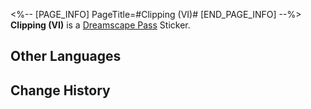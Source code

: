 <%-- [PAGE_INFO]
PageTitle=#Clipping (VI)#
[END_PAGE_INFO] --%>
{{Stub|Location information}}
{{Item Infobox
|id          = 223185
|image       = Dreamscape Pass Sticker Text.png
|type        = Dreamscape Pass Sticker
|type2       = City That Never Sleeps Stickers
|invCategory = 
|rarity      = 4
|effect      = Digital stickers that can be used to decorate the pages of the Dreamtour Handbook. They come in many different styles.
|description = 
|source1     = [[Get hit by a vehicle in Penacony]]
}}
{{Description|Upon returning to reality, many guests are required to retake their driver's license test. For those who have experienced the Golden Hour, they can easily understand the reasoning behind this requirement.}}
'''Clipping (VI)''' is a [[Dreamscape Pass]] Sticker.

==Other Languages==
{{Other Languages
|en   = Clipping (VI)
|zhs  = 简报•其六
|zht  = 簡報•其六
|ja   = 速報・6
|ko   = 토막 뉴스•6
|es   = Informe VI
|fr   = Nouvelles (VI)
|ru   = Брифинг VI
|th   = รายงานโดยย่อ 6
|vi   = Tin Vắn (6)
|de   = Kurzbericht (VI)
|id   = Laporan Singkat 6
|pt   = Recorte (VI)
}}

==Change History==
{{Change History|2.0}}